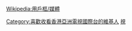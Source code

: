 {{Userbox
  |id=''<span style="font-family:Liberation Serif;">World</span>''
  |id-c=green
  |id-fc=white
  |id-s=12
  |info=這個用户曾經喜歡收看[[亞洲電視|<span style="color:white;">亞洲電視</span>]][[亞洲電視國際台|<span style="color:white;">國際台</span>]]。
  |info-c=green
  |info-fc=white
}}

<includeonly>[[Category:喜歡收看香港亞洲電視國際台的維基人]]</includeonly><noinclude>
[[Category:媒體用戶框模板|視]]
</noinclude><noinclude>{{Clear}}[[Wikipedia:用戶框/媒體]]
</noinclude>